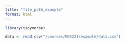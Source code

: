 ```yaml
---
title: "file_path_example"
format: html
---
```

```r
library(tidyverse)
```

```r
data <- read.csv("/courses/EDS221/example/data.csv")
```

